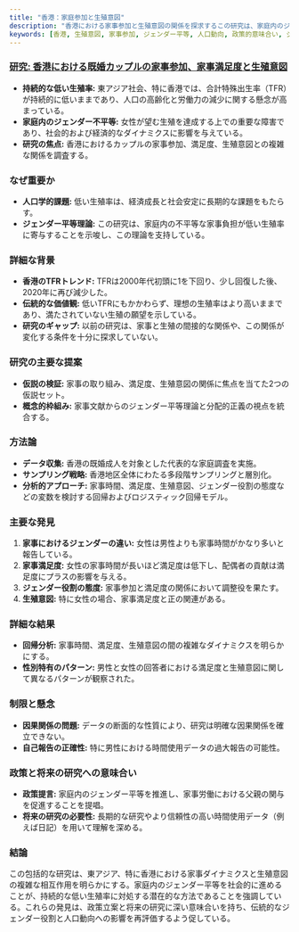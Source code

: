 ```yaml
---
title: "香港：家庭参加と生殖意図"
description: "香港における家事参加と生殖意図の関係を探求するこの研究は、家庭内のジェンダー平等に重点を置いている。"
keywords: [香港, 生殖意図, 家事参加, ジェンダー平等, 人口動向, 政策的意味合い, ジェンダー役割の態度, 家庭労働]
---
```


### [研究: 香港における既婚カップルの家事参加、家事満足度と生殖意図](https://www.tandfonline.com/doi/full/10.1080/17441730.2023.2252633)

* **持続的な低い生殖率:** 東アジア社会、特に香港では、合計特殊出生率（TFR）が持続的に低いままであり、人口の高齢化と労働力の減少に関する懸念が高まっている。
* **家庭内のジェンダー不平等:** 女性が望む生殖を達成する上での重要な障害であり、社会的および経済的なダイナミクスに影響を与えている。
* **研究の焦点:** 香港におけるカップルの家事参加、満足度、生殖意図との複雑な関係を調査する。

### **なぜ重要か**

* **人口学的課題:** 低い生殖率は、経済成長と社会安定に長期的な課題をもたらす。
* **ジェンダー平等理論:** この研究は、家庭内の不平等な家事負担が低い生殖率に寄与することを示唆し、この理論を支持している。

### **詳細な背景**

* **香港のTFRトレンド:** TFRは2000年代初頭に1を下回り、少し回復した後、2020年に再び減少した。
* **伝統的な価値観:** 低いTFRにもかかわらず、理想の生殖率はより高いままであり、満たされていない生殖の願望を示している。
* **研究のギャップ:** 以前の研究は、家事と生殖の間接的な関係や、この関係が変化する条件を十分に探求していない。

### **研究の主要な提案**

* **仮説の検証:** 家事の取り組み、満足度、生殖意図の関係に焦点を当てた2つの仮説セット。
* **概念的枠組み:** 家事文献からのジェンダー平等理論と分配的正義の視点を統合する。

### **方法論**

* **データ収集:** 香港の既婚成人を対象とした代表的な家庭調査を実施。
* **サンプリング戦略:** 香港地区全体にわたる多段階サンプリングと層別化。
* **分析的アプローチ:** 家事時間、満足度、生殖意図、ジェンダー役割の態度などの変数を検討する回帰およびロジスティック回帰モデル。

### **主要な発見**

1. **家事におけるジェンダーの違い:** 女性は男性よりも家事時間がかなり多いと報告している。
2. **家事満足度:** 女性の家事時間が長いほど満足度は低下し、配偶者の貢献は満足度にプラスの影響を与える。
3. **ジェンダー役割の態度:** 家事参加と満足度の関係において調整役を果たす。
4. **生殖意図:** 特に女性の場合、家事満足度と正の関連がある。

### **詳細な結果**

* **回帰分析:** 家事時間、満足度、生殖意図の間の複雑なダイナミクスを明らかにする。
* **性別特有のパターン:** 男性と女性の回答者における満足度と生殖意図に関して異なるパターンが観察された。

### **制限と懸念**

* **因果関係の問題:** データの断面的な性質により、研究は明確な因果関係を確立できない。
* **自己報告の正確性:** 特に男性における時間使用データの過大報告の可能性。

### **政策と将来の研究への意味合い**

* **政策提言:** 家庭内のジェンダー平等を推進し、家事労働における父親の関与を促進することを提唱。
* **将来の研究の必要性:** 長期的な研究やより信頼性の高い時間使用データ（例えば日記）を用いて理解を深める。

### **結論**

この包括的な研究は、東アジア、特に香港における家事ダイナミクスと生殖意図の複雑な相互作用を明らかにする。家庭内のジェンダー平等を社会的に進めることが、持続的な低い生殖率に対処する潜在的な方法であることを強調している。これらの発見は、政策立案と将来の研究に深い意味合いを持ち、伝統的なジェンダー役割と人口動向への影響を再評価するよう促している。
